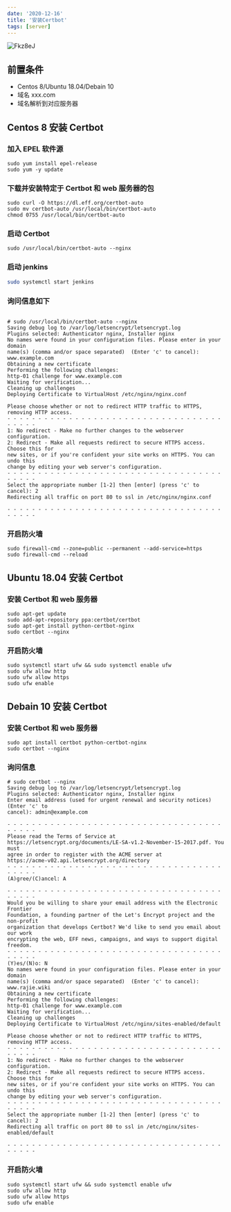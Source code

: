 ```yaml
---
date: '2020-12-16'
title: '安装Certbot'
tags: [server]
---
```


![Fkz8eJ](https://cdn.jsdelivr.net/gh/manonicu/pics@master/uPic/Fkz8eJ.jpg)

## 前置条件

-   Centos 8/Ubuntu 18.04/Debain 10
-   域名 xxx.com
-   域名解析到对应服务器

## Centos 8 安装 Certbot

### 加入 EPEL 软件源

```shell
sudo yum install epel-release
sudo yum -y update
```

### 下载并安装特定于 Certbot 和 web 服务器的包

```shell
sudo curl -O https://dl.eff.org/certbot-auto
sudo mv certbot-auto /usr/local/bin/certbot-auto
chmod 0755 /usr/local/bin/certbot-auto
```

### 启动 Certbot

```shell
sudo /usr/local/bin/certbot-auto --nginx
```

### 启动 jenkins

```bash
sudo systemctl start jenkins
```

### 询问信息如下

```shell

# sudo /usr/local/bin/certbot-auto --nginx
Saving debug log to /var/log/letsencrypt/letsencrypt.log
Plugins selected: Authenticator nginx, Installer nginx
No names were found in your configuration files. Please enter in your domain
name(s) (comma and/or space separated)  (Enter 'c' to cancel): www.example.com
Obtaining a new certificate
Performing the following challenges:
http-01 challenge for www.example.com
Waiting for verification...
Cleaning up challenges
Deploying Certificate to VirtualHost /etc/nginx/nginx.conf

Please choose whether or not to redirect HTTP traffic to HTTPS, removing HTTP access.
- - - - - - - - - - - - - - - - - - - - - - - - - - - - - - - - - - - - - - - -
1: No redirect - Make no further changes to the webserver configuration.
2: Redirect - Make all requests redirect to secure HTTPS access. Choose this for
new sites, or if you're confident your site works on HTTPS. You can undo this
change by editing your web server's configuration.
- - - - - - - - - - - - - - - - - - - - - - - - - - - - - - - - - - - - - - - -
Select the appropriate number [1-2] then [enter] (press 'c' to cancel): 2
Redirecting all traffic on port 80 to ssl in /etc/nginx/nginx.conf

- - - - - - - - - - - - - - - - - - - - - - - - - - - - - - - - - - - - - - - -
```

### 开启防火墙

```shell
sudo firewall-cmd --zone=public --permanent --add-service=https
sudo firewall-cmd --reload
```

## Ubuntu 18.04 安装 Certbot

### 安装 Certbot 和 web 服务器

```shell
sudo apt-get update
sudo add-apt-repository ppa:certbot/certbot
sudo apt-get install python-certbot-nginx
sudo certbot --nginx
```

### 开启防火墙

```shell
sudo systemctl start ufw && sudo systemctl enable ufw
sudo ufw allow http
sudo ufw allow https
sudo ufw enable
```

## Debain 10 安装 Certbot

### 安装 Certbot 和 web 服务器

```shell
sudo apt install certbot python-certbot-nginx
sudo certbot --nginx
```

### 询问信息

```shell
# sudo certbot --nginx
Saving debug log to /var/log/letsencrypt/letsencrypt.log
Plugins selected: Authenticator nginx, Installer nginx
Enter email address (used for urgent renewal and security notices) (Enter 'c' to
cancel): admin@example.com

- - - - - - - - - - - - - - - - - - - - - - - - - - - - - - - - - - - - - - - -
Please read the Terms of Service at
https://letsencrypt.org/documents/LE-SA-v1.2-November-15-2017.pdf. You must
agree in order to register with the ACME server at
https://acme-v02.api.letsencrypt.org/directory
- - - - - - - - - - - - - - - - - - - - - - - - - - - - - - - - - - - - - - - -
(A)gree/(C)ancel: A

- - - - - - - - - - - - - - - - - - - - - - - - - - - - - - - - - - - - - - - -
Would you be willing to share your email address with the Electronic Frontier
Foundation, a founding partner of the Let's Encrypt project and the non-profit
organization that develops Certbot? We'd like to send you email about our work
encrypting the web, EFF news, campaigns, and ways to support digital freedom.
- - - - - - - - - - - - - - - - - - - - - - - - - - - - - - - - - - - - - - - -
(Y)es/(N)o: N
No names were found in your configuration files. Please enter in your domain
name(s) (comma and/or space separated)  (Enter 'c' to cancel): www.rajie.wiki
Obtaining a new certificate
Performing the following challenges:
http-01 challenge for www.example.com
Waiting for verification...
Cleaning up challenges
Deploying Certificate to VirtualHost /etc/nginx/sites-enabled/default

Please choose whether or not to redirect HTTP traffic to HTTPS, removing HTTP access.
- - - - - - - - - - - - - - - - - - - - - - - - - - - - - - - - - - - - - - - -
1: No redirect - Make no further changes to the webserver configuration.
2: Redirect - Make all requests redirect to secure HTTPS access. Choose this for
new sites, or if you're confident your site works on HTTPS. You can undo this
change by editing your web server's configuration.
- - - - - - - - - - - - - - - - - - - - - - - - - - - - - - - - - - - - - - - -
Select the appropriate number [1-2] then [enter] (press 'c' to cancel): 2
Redirecting all traffic on port 80 to ssl in /etc/nginx/sites-enabled/default

- - - - - - - - - - - - - - - - - - - - - - - - - - - - - - - - - - - - - - - -
```

### 开启防火墙

```shell
sudo systemctl start ufw && sudo systemctl enable ufw
sudo ufw allow http
sudo ufw allow https
sudo ufw enable
```
